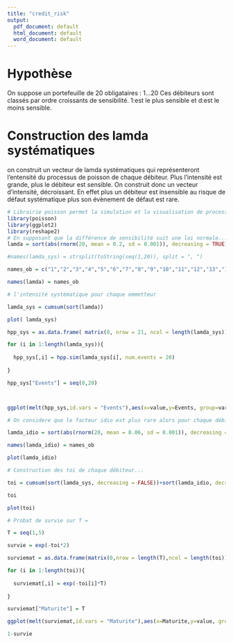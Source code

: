 ```yaml
---
title: "credit_risk"
output:
  pdf_document: default
  html_document: default
  word_document: default
---
```


# Hypothèse
On suppose un portefeuille de 20 obligataires : 1...20
Ces débiteurs sont classés par ordre croissants de sensibilité. 1:est le plus sensible et d:est le moins sensible.


# Construction des lamda systématiques

on construit un vecteur de lamda systématiques qui représenteront l'entensité du processus de poisson de chaque débiteur. Plus l'intensité est grande, plus le débiteur est sensible. On construit donc un vecteur d'intensité, décroissant. En effet plus un débiteur est insensible au risque de défaut systématique plus son évènement de défaut est rare.

```r

# Librairie poisson permet la simulation et la visualisation de processus de poisson
library(poisson)
library(ggplot2)
library(reshape2)
# En supposant que la différence de sensibilité suit une loi normale... mais ceci dépend de la loi des lamada...
lamda = sort(abs(rnorm(20, mean = 0.2, sd = 0.001)), decreasing = TRUE)

#names(lamda_sys) = strsplit(toString(seq(1,20)), split = ", ")

names_ob = c("1","2","3","4","5","6","7","8","9","10","11","12","13","14","15","16","17","18","19","20")

names(lamda) = names_ob

# l'intensité systématique pour chaque emmetteur

lamda_sys = cumsum(sort(lamda))

plot( lamda_sys)
```


```r
hpp_sys = as.data.frame( matrix(0, nrow = 21, ncol = length(lamda_sys)))

for (i in 1:length(lamda_sys)){
  
  hpp_sys[,i] = hpp.sim(lamda_sys[i], num.events = 20)
  
}

hpp_sys["Events"] = seq(0,20)



ggplot(melt(hpp_sys,id.vars = "Events"),aes(x=value,y=Events, group=variable, color=variable))+geom_line()

```



```r
# On considere que le facteur idio est plus rare alors pour chaque débiteur, l'intensité sera moins grande 

lamda_idio = sort(abs(rnorm(20, mean = 0.06, sd = 0.001)), decreasing = TRUE)

names(lamda_idio) = names_ob

plot(lamda_idio)

```

```r
# Construction des toi de chaque débiteur...

toi = cumsum(sort(lamda_sys, decreasing = FALSE))+sort(lamda_idio, decreasing = FALSE)

toi

plot(toi)

```

```r
# Probat de survie sur T = 

T = seq(1,5)

survie = exp(-toi*2)

surviemat = as.data.frame(matrix(0,nrow = length(T),ncol = length(toi)))

for (i in 1:length(toi)){
  
  surviemat[,i] = exp(-toi[i]*T)
  
}

surviemat["Maturite"] = T

ggplot(melt(surviemat,id.vars = "Maturite"),aes(x=Maturite,y=value, group=variable, color=variable))+geom_line()

1-survie
```

